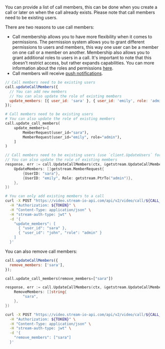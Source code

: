 
You can provide a list of call members, this can be done when you create a call or later on when the call already exists. Please note that call members need to be existing users.

There are two reasons to use call members:

- Call membership allows you to have more flexibility when it comes to permissions. The permission system allows you to grant different permissions to users and members, this way one user can be a member on one call or a member on another.
Membership also allows you to grant additional roles to users in a call. It's important to note that this doesn't restrict access, but rather expands capabilities.
You can more information about the roles and permissions [here](/api/call_types/permissions/).
- Call members will receive [push notifications](/api/call_types/settings/#push-notifications-settings).

<Tabs groupId="examples">
<TabItem value="js" label="JavaScript">

```js
// Call members need to be existing users
call.updateCallMembers({
  // You can add new members
  // You can also update the role of existing members
  update_members: [{ user_id: 'sara' }, { user_id: 'emily', role: 'admin' }],
});
```

</TabItem>
<TabItem value="py" label="Python">

```py
# Call members need to be existing users
# You can also update the role of existing members
call.update_call_members(
    update_members=[
        MemberRequest(user_id="sara"),
        MemberRequest(user_id="emily", role="admin"),
    ]
)
```

</TabItem>
<TabItem value="go" label="Golang">

```go
// Call members need to be existing users (use `client.UpdateUsers` for that)
// You can also update the role of existing members
response, err := call.UpdateCallMembers(ctx, &getstream.UpdateCallMembersRequest{
    UpdateMembers: []getstream.MemberRequest{
        {UserID: "sara"},
        {UserID: "emily", Role: getstream.PtrTo("admin")},
    },
})
```

</TabItem>
<TabItem value="curl" label="cURL">

```bash
# You can only add existing members to a call
curl -X POST "https://video.stream-io-api.com/api/v2/video/call/${CALL_TYPE}/${CALL_ID}/members?api_key=${API_KEY}" \
  -H "Authorization: ${TOKEN}" \
  -H "Content-Type: application/json" \
  -H "stream-auth-type: jwt" \
  -d '{
    "update_members": [
      { "user_id": "sara" },
      { "user_id": "john", "role": "admin" }
    ]
  }'
```

</TabItem>
</Tabs>

You can also remove call members:

<Tabs groupId="examples">
<TabItem value="js" label="JavaScript">

```js
call.updateCallMembers({
  remove_members: ['sara'],
});
```

</TabItem>
<TabItem value="py" label="Python">

```py
call.update_call_members(remove_members=["sara"])
```

</TabItem>
<TabItem value="go" label="Golang">

```go
response, err := call.UpdateCallMembers(ctx, &getstream.UpdateCallMembersRequest{
    RemoveMembers: []string{
        "sara",
    },
})
```

</TabItem>
<TabItem value="curl" label="cURL">

```bash
curl -X POST "https://video.stream-io-api.com/api/v2/video/call/${CALL_TYPE}/${CALL_ID}/members?api_key=${API_KEY}" \
  -H "Authorization: ${TOKEN}" \
  -H "Content-Type: application/json" \
  -H "stream-auth-type: jwt" \
  -d '{
    "remove_members": ["sara"]
  }'
```

</TabItem>
</Tabs>

